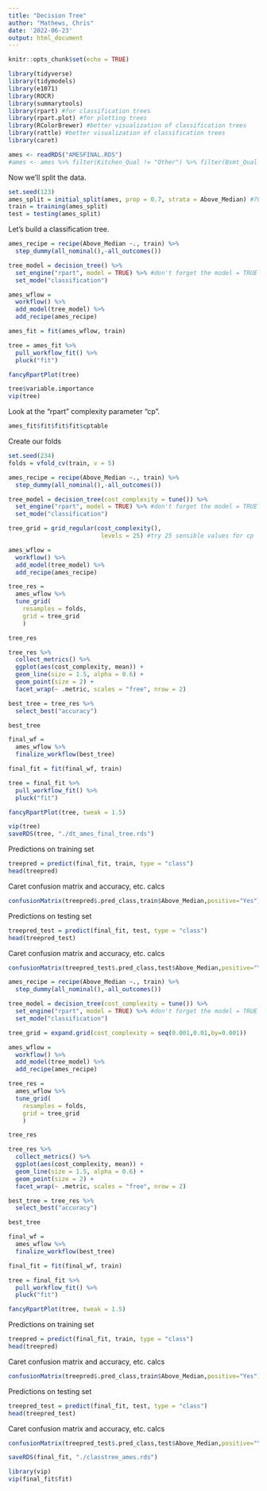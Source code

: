 ```yaml
---
title: "Decision Tree"
author: "Mathews, Chris"
date: '2022-06-23'
output: html_document
---
```


```r
knitr::opts_chunk$set(echo = TRUE)
```

```r
library(tidyverse)
library(tidymodels)
library(e1071)
library(ROCR)
library(summarytools)
library(rpart) #for classification trees
library(rpart.plot) #for plotting trees
library(RColorBrewer) #better visualization of classification trees
library(rattle) #better visualization of classification trees
library(caret)
```

```r
ames <- readRDS("AMESFINAL.RDS")
#ames <- ames %>% filter(Kitchen_Qual != "Other") %>% filter(Bsmt_Qual != "Other")
```


Now we'll split the data.  
```r
set.seed(123) 
ames_split = initial_split(ames, prop = 0.7, strata = Above_Median) #70% in training
train = training(ames_split) 
test = testing(ames_split)
```

Let's build a classification tree.  
```r
ames_recipe = recipe(Above_Median ~., train) %>%
  step_dummy(all_nominal(),-all_outcomes())

tree_model = decision_tree() %>% 
  set_engine("rpart", model = TRUE) %>% #don't forget the model = TRUE flag
  set_mode("classification")

ames_wflow = 
  workflow() %>% 
  add_model(tree_model) %>% 
  add_recipe(ames_recipe)

ames_fit = fit(ames_wflow, train)
```

```r
tree = ames_fit %>% 
  pull_workflow_fit() %>% 
  pluck("fit")

fancyRpartPlot(tree) 
```
```r
tree$variable.importance
vip(tree)
```




Look at the "rpart" complexity parameter "cp".    
```r
ames_fit$fit$fit$fit$cptable
```

Create our folds  
```r
set.seed(234)
folds = vfold_cv(train, v = 5)
```


```r
ames_recipe = recipe(Above_Median ~., train) %>%
  step_dummy(all_nominal(),-all_outcomes())

tree_model = decision_tree(cost_complexity = tune()) %>% 
  set_engine("rpart", model = TRUE) %>% #don't forget the model = TRUE flag
  set_mode("classification")

tree_grid = grid_regular(cost_complexity(),
                          levels = 25) #try 25 sensible values for cp

ames_wflow = 
  workflow() %>% 
  add_model(tree_model) %>% 
  add_recipe(ames_recipe)

tree_res = 
  ames_wflow %>% 
  tune_grid(
    resamples = folds,
    grid = tree_grid
    )

tree_res
```

```r
tree_res %>%
  collect_metrics() %>%
  ggplot(aes(cost_complexity, mean)) +
  geom_line(size = 1.5, alpha = 0.6) +
  geom_point(size = 2) +
  facet_wrap(~ .metric, scales = "free", nrow = 2) 
```

```r
best_tree = tree_res %>%
  select_best("accuracy")

best_tree
```

```r
final_wf = 
  ames_wflow %>% 
  finalize_workflow(best_tree)
```

```r
final_fit = fit(final_wf, train)

tree = final_fit %>% 
  pull_workflow_fit() %>% 
  pluck("fit")

fancyRpartPlot(tree, tweak = 1.5) 

```
```r
vip(tree)
saveRDS(tree, "./dt_ames_final_tree.rds")
```



Predictions on training set  
```r
treepred = predict(final_fit, train, type = "class")
head(treepred)
```

Caret confusion matrix and accuracy, etc. calcs  
```r
confusionMatrix(treepred$.pred_class,train$Above_Median,positive="Yes") #predictions first then actual
```

Predictions on testing set  
```r
treepred_test = predict(final_fit, test, type = "class")
head(treepred_test)
```

Caret confusion matrix and accuracy, etc. calcs  
```r
confusionMatrix(treepred_test$.pred_class,test$Above_Median,positive="Yes") #predictions first then actual
```

```r
ames_recipe = recipe(Above_Median ~., train) %>% 
  step_dummy(all_nominal(),-all_outcomes())

tree_model = decision_tree(cost_complexity = tune()) %>% 
  set_engine("rpart", model = TRUE) %>% #don't forget the model = TRUE flag
  set_mode("classification")

tree_grid = expand.grid(cost_complexity = seq(0.001,0.01,by=0.001))

ames_wflow = 
  workflow() %>% 
  add_model(tree_model) %>% 
  add_recipe(ames_recipe)

tree_res = 
  ames_wflow %>% 
  tune_grid(
    resamples = folds,
    grid = tree_grid
    )

tree_res
```

```r
tree_res %>%
  collect_metrics() %>%
  ggplot(aes(cost_complexity, mean)) +
  geom_line(size = 1.5, alpha = 0.6) +
  geom_point(size = 2) +
  facet_wrap(~ .metric, scales = "free", nrow = 2) 
```

```r
best_tree = tree_res %>%
  select_best("accuracy")

best_tree
```

```r
final_wf = 
  ames_wflow %>% 
  finalize_workflow(best_tree)
```

```r
final_fit = fit(final_wf, train)

tree = final_fit %>% 
  pull_workflow_fit() %>% 
  pluck("fit")

fancyRpartPlot(tree, tweak = 1.5) 

```
Predictions on training set  
```r
treepred = predict(final_fit, train, type = "class")
head(treepred)
```

Caret confusion matrix and accuracy, etc. calcs  
```r
confusionMatrix(treepred$.pred_class,train$Above_Median,positive="Yes") #predictions first then actual
```

Predictions on testing set  
```r
treepred_test = predict(final_fit, test, type = "class")
head(treepred_test)
```

Caret confusion matrix and accuracy, etc. calcs  
```r
confusionMatrix(treepred_test$.pred_class,test$Above_Median,positive="Yes") #predictions first then actual
```

```r
saveRDS(final_fit, "./classtree_ames.rds")
```

```r
library(vip)
vip(final_fit$fit)
```

